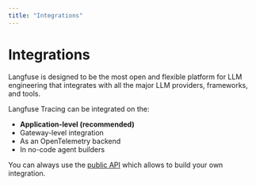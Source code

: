 ```yaml
---
title: "Integrations"
---
```


# Integrations

Langfuse is designed to be the most open and flexible platform for LLM engineering that integrates with all the major LLM providers, frameworks, and tools.

Langfuse Tracing can be integrated on the:

- **Application-level (recommended)**
- Gateway-level integration
- As an OpenTelemetry backend
- In no-code agent builders

You can always use the [public API](/docs/public-api) which allows to build your own integration.
